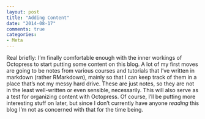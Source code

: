 ```yaml
---
layout: post
title: "Adding Content"
date: "2014-08-17"
comments: true
categories: 
- Meta
---
```


<p>Real briefly: I'm finally comfortable enough with the inner workings of Octopress to start putting some content on this blog. A lot of my first moves are going to be notes from various courses and tutorials that I've written in markdown (rather RMarkdown), mainly so that I can keep track of them in a place that's not my messy hard drive. These are just notes, so they are not in the least well-written or even sensible, necessarily. This will also serve as a test for organizing content with Octopress. Of course, I'll be putting more interesting stuff on later, but since I don't currently have anyone <em>reading</em> this blog I'm not as concerned with that for the time being.</p>
